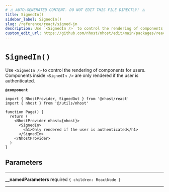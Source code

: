```yaml
---
# ⚠️ AUTO-GENERATED CONTENT. DO NOT EDIT THIS FILE DIRECTLY! ⚠️
title: SignedIn()
sidebar_label: SignedIn()
slug: /reference/react/signed-in
description: Use `<SignedIn />` to control the rendering of components for users. Components inside `<SignedIn />` are only rendered if the user is authenticated.
custom_edit_url: https://github.com/nhost/nhost/edit/main/packages/react/src/components/SignedIn.tsx#L27
---
```


# `SignedIn()`

Use `<SignedIn />` to control the rendering of components for users. Components inside `<SignedIn />` are only rendered if the user is authenticated.

**`@component`**

```tsx
import { NhostProvider, SignedOut } from '@nhost/react'
import { nhost } from '@/utils/nhost'

function Page() {
  return (
    <NhostProvider nhost={nhost}>
      <SignedIn>
        <h1>Only rendered if the user is authenticated</h1>
      </SignedIn>
    </NhostProvider>
  )
}
```

## Parameters

---

**<span className="parameter-name">\_\_namedParameters</span>** <span className="optional-status">required</span> `{ children: ReactNode }`

---

